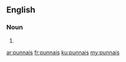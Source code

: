 ==English==

===Noun===
{{head|en|plural}}

# {{plural of|punnai|lang=en}}

[[ar:punnais]]
[[fr:punnais]]
[[ku:punnais]]
[[my:punnais]]